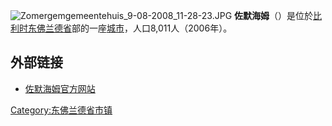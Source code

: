 {{Unreferenced|time=2018-08-11T12:56:11+00:00}}
[[File:Zomergemgemeentehuis_9-08-2008_11-28-23.JPG|thumb]]
'''佐默海姆'''（{{lang-nl|Zomergem}}）是位於[[比利时|比利时]][[东佛兰德省|东佛兰德省]]部的一座[[城市|城市]]，人口8,011人（2006年）。

== 外部链接 ==
* [http://www.zomergem.be/ 佐默海姆官方网站]{{Wayback|url=http://www.zomergem.be/ |date=20080623204653 }}

{{东佛兰德省市区}}

{{DEFAULTSORT:Zomergem}}
{{Belgium-geo-stub}}

[[Category:东佛兰德省市镇|Category:东佛兰德省市镇]]